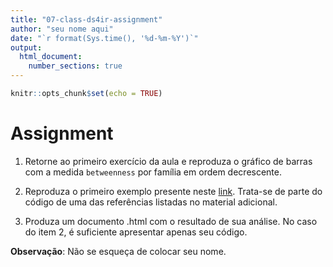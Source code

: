 ```yaml
---
title: "07-class-ds4ir-assignment"
author: "seu nome aqui"
date: "`r format(Sys.time(), '%d-%m-%Y')`"
output: 
  html_document:
    number_sections: true
---
```


```r
knitr::opts_chunk$set(echo = TRUE)
```

# Assignment {-}

1. Retorne ao primeiro exercício da aula e reproduza o gráfico de barras com a medida
`betweenness` por família em ordem decrescente.

2. Reproduza o primeiro exemplo presente neste [link](https://raw.githubusercontent.com/jalapic/rmeetup_examples/master/networkD3_forceNetwork.R). 
Trata-se de parte do código de uma das referências listadas no material adicional.

3. Produza um documento .html com o resultado de sua análise. No caso do item 2, é suficiente apresentar apenas seu código.

**Observação**: Não se esqueça de colocar seu nome.